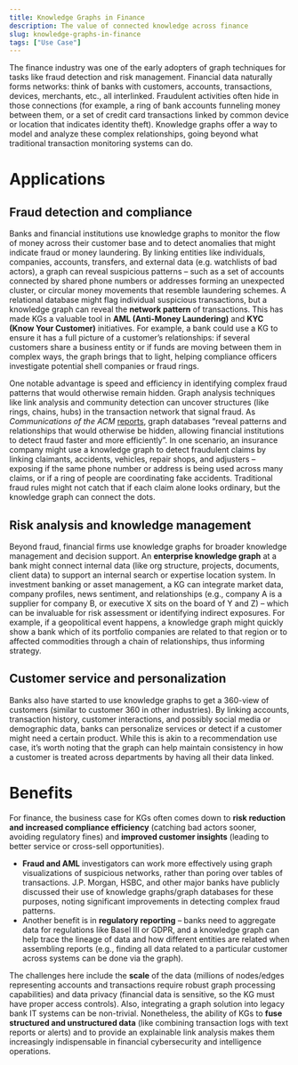 ```yaml
---
title: Knowledge Graphs in Finance
description: The value of connected knowledge across finance
slug: knowledge-graphs-in-finance
tags: ["Use Case"]
---
```


The finance industry was one of the early adopters of graph techniques for tasks like fraud detection and risk management. Financial data naturally forms networks: think of banks with customers, accounts, transactions, devices, merchants, etc., all interlinked. Fraudulent activities often hide in those connections (for example, a ring of bank accounts funneling money between them, or a set of credit card transactions linked by common device or location that indicates identity theft). Knowledge graphs offer a way to model and analyze these complex relationships, going beyond what traditional transaction monitoring systems can do.

# Applications

## Fraud detection and compliance

Banks and financial institutions use knowledge graphs to monitor the flow of money across their customer base and to detect anomalies that might indicate fraud or money laundering. By linking entities like individuals, companies, accounts, transfers, and external data (e.g. watchlists of bad actors), a graph can reveal suspicious patterns – such as a set of accounts connected by shared phone numbers or addresses forming an unexpected cluster, or circular money movements that resemble laundering schemes. A relational database might flag individual suspicious transactions, but a knowledge graph can reveal the **network pattern** of transactions. This has made KGs a valuable tool in **AML (Anti-Money Laundering)** and **KYC (Know Your Customer)** initiatives. For example, a bank could use a KG to ensure it has a full picture of a customer’s relationships: if several customers share a business entity or if funds are moving between them in complex ways, the graph brings that to light, helping compliance officers investigate potential shell companies or fraud rings.

One notable advantage is speed and efficiency in identifying complex fraud patterns that would otherwise remain hidden. Graph analysis techniques like link analysis and community detection can uncover structures (like rings, chains, hubs) in the transaction network that signal fraud. As *Communications of the ACM* [reports](https://cacm.acm.org/blogcacm/leveraging-graph-databases-for-fraud-detection-in-financial-systems/#:~:text=Graph%20databases%20reveal%20patterns%20and,fraud%20faster%20and%20more%20efficiently), graph databases “reveal patterns and relationships that would otherwise be hidden, allowing financial institutions to detect fraud faster and more efficiently”. In one scenario, an insurance company might use a knowledge graph to detect fraudulent claims by linking claimants, accidents, vehicles, repair shops, and adjusters – exposing if the same phone number or address is being used across many claims, or if a ring of people are coordinating fake accidents. Traditional fraud rules might not catch that if each claim alone looks ordinary, but the knowledge graph can connect the dots.

## Risk analysis and knowledge management

Beyond fraud, financial firms use knowledge graphs for broader knowledge management and decision support. An **enterprise knowledge graph** at a bank might connect internal data (like org structure, projects, documents, client data) to support an internal search or expertise location system. In investment banking or asset management, a KG can integrate market data, company profiles, news sentiment, and relationships (e.g., company A is a supplier for company B, or executive X sits on the board of Y and Z) – which can be invaluable for risk assessment or identifying indirect exposures. For example, if a geopolitical event happens, a knowledge graph might quickly show a bank which of its portfolio companies are related to that region or to affected commodities through a chain of relationships, thus informing strategy.

## Customer service and personalization

Banks also have started to use knowledge graphs to get a 360-view of customers (similar to customer 360 in other industries). By linking accounts, transaction history, customer interactions, and possibly social media or demographic data, banks can personalize services or detect if a customer might need a certain product. While this is akin to a recommendation use case, it’s worth noting that the graph can help maintain consistency in how a customer is treated across departments by having all their data linked.

# Benefits

For finance, the business case for KGs often comes down to **risk reduction and increased compliance efficiency** (catching bad actors sooner, avoiding regulatory fines) and **improved customer insights** (leading to better service or cross-sell opportunities).

* **Fraud and AML** investigators can work more effectively using graph visualizations of suspicious networks, rather than poring over tables of transactions. J.P. Morgan, HSBC, and other major banks have publicly discussed their use of knowledge graphs/graph databases for these purposes, noting significant improvements in detecting complex fraud patterns.  
* Another benefit is in **regulatory reporting** – banks need to aggregate data for regulations like Basel III or GDPR, and a knowledge graph can help trace the lineage of data and how different entities are related when assembling reports (e.g., finding all data related to a particular customer across systems can be done via the graph).

The challenges here include the **scale** of the data (millions of nodes/edges representing accounts and transactions require robust graph processing capabilities) and data privacy (financial data is sensitive, so the KG must have proper access controls). Also, integrating a graph solution into legacy bank IT systems can be non-trivial. Nonetheless, the ability of KGs to **fuse structured and unstructured data** (like combining transaction logs with text reports or alerts) and to provide an explainable link analysis makes them increasingly indispensable in financial cybersecurity and intelligence operations.
